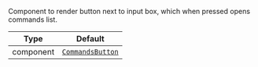 Component to render button next to input box, which when pressed opens commands list.

| Type | Default |
| - | - |
| component | [`CommandsButton`](/reactnative/ui-components/commands-button) |
